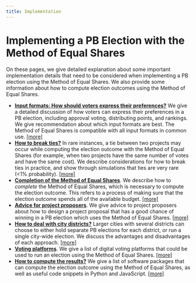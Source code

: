 ```yaml
---
title: Implementation
---
```


# Implementing a PB Election with the Method of Equal Shares

On these pages, we give detailed explanation about some important implementation details that need to be considered when implementing a PB election using the Method of Equal Shares. We also provide some information about how to compute election outcomes using the Method of Equal Shares.

* [**Input formats: How should voters express their preferences?**](/implementation/input-formats) We give a detailed discussion of how voters can express their preferences in a PB election, including approval voting, distributing points, and rankings. We give recommendation about which input formats are best. The Method of Equal Shares is compatible with all input formats in common use. [[more]](/implementation/input-formats)
* [**How to break ties?**](/implementation/tie-breaking) In rare instances, a tie between two projects may occur while computing the election outcome with the Method of Equal Shares (for example, when two projects have the same number of votes and have the same cost). We describe considerations for how to break ties in practice, and show through simulations that ties are very rare (<1% probability). [[more]](/implementation/tie-breaking)
* [**Completion of the Method of Equal Shares**](/implementation/completion). We describe how to *complete* the Method of Equal Shares, which is necessary to compute the election outcome. This refers to a process of making sure that the election outcome spends all of the available budget. [[more]](/implementation/completion)
* [**Advice for project proposers**](/implementation/advice-project-proposers). We give advice to project proposers about how to design a project proposal that has a good chance of winning in a PB election which uses the Method of Equal Shares. [[more]](/implementation/advice-project-proposers)
* [**How to deal with city districts?**](/implementation/city-districts) Larger cities with several districts can choose to either hold separate PB elections for each district, or run a single city-wide election. We discuss the advantages and disadvantages of each approach. [[more]](/implementation/city-districts)
* [**Voting platforms**](/implementation/voting-platforms). We give a list of digital voting platforms that could be used to run an election using the Method of Equal Shares. [[more]](/implementation/voting-platforms)
* [**How to compute the results?**](/implementation/computation) We give a list of software packages that can compute the election outcome using the Method of Equal Shares, as well as useful code snippets in Python and JavaScript. [[more]](/implementation/computation)